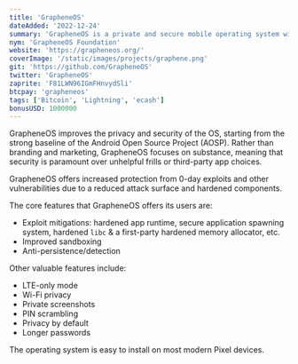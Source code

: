 ```yaml
---
title: 'GrapheneOS'
dateAdded: '2022-12-24'
summary: 'GrapheneOS is a private and secure mobile operating system with great functionality and usability. It has near full Android app compatibility via our sandboxed Google Play compatibility layer.'
nym: 'GrapheneOS Foundation'
website: 'https://grapheneos.org/'
coverImage: '/static/images/projects/graphene.png'
git: 'https://github.com/GrapheneOS'
twitter: 'GrapheneOS'
zaprite: 'F81LWN96IGmFHnvydSli'
btcpay: 'grapheneos'
tags: ['Bitcoin', 'Lightning', 'ecash']
bonusUSD: 1000000
---
```



GrapheneOS improves the privacy and security of the OS, starting from the strong
baseline of the Android Open Source Project (AOSP). Rather than branding and
marketing, GrapheneOS focuses on substance, meaning that security is paramount
over unhelpful frills or third-party app choices.

GrapheneOS offers increased protection from 0-day exploits and other
vulnerabilities due to a reduced attack surface and hardened components.

The core features that GrapheneOS offers its users are:

- Exploit mitigations: hardened app runtime, secure application spawning system, hardened `libc` & a first-party hardened memory allocator, etc.
- Improved sandboxing
- Anti-persistence/detection

Other valuable features include:

- LTE-only mode
- Wi-Fi privacy
- Private screenshots
- PIN scrambling
- Privacy by default
- Longer passwords

The operating system is easy to install on most modern Pixel devices.

